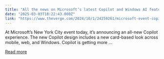 ```yaml
---
title: "All the news on Microsoft’s latest Copilot and Windows AI features"
date: "2025-03-03T18:22:43.000Z"
link: "https://www.theverge.com/2024/10/1/24259261/microsoft-event-copilot-ai-windows"
---
```


At Microsoft’s New York City event today, it’s announcing an all-new Copilot experience. The new Copilot design includes a new card-based look across mobile, web, and Windows. Copilot is getting more ...

[Read more](https://www.theverge.com/2024/10/1/24259261/microsoft-event-copilot-ai-windows)
